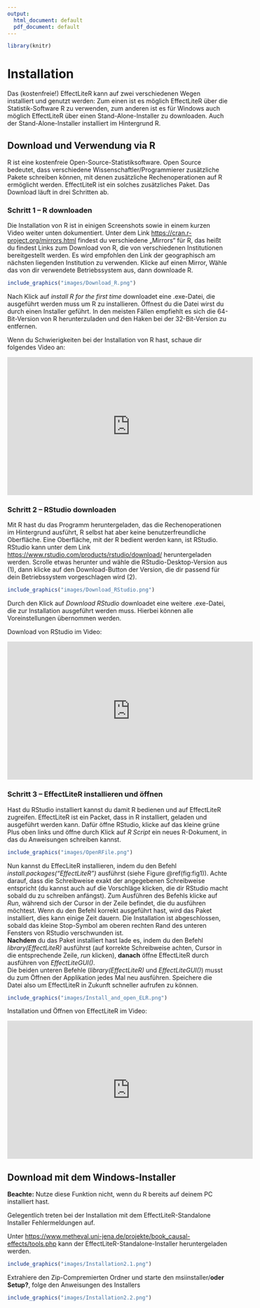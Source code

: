 ```yaml
---
output:
  html_document: default
  pdf_document: default
---
```

```r
library(knitr)
```

# Installation

Das (kostenfreie!) EffectLiteR kann auf zwei verschiedenen Wegen installiert und genutzt werden:
Zum einen ist es möglich EffectLiteR über die Statistik-Software R zu verwenden, zum anderen ist es für Windows auch möglich EffectLiteR über einen Stand-Alone-Installer zu downloaden. Auch der Stand-Alone-Installer installiert im Hintergrund R.

## Download und Verwendung via R

R ist eine kostenfreie Open-Source-Statistiksoftware. Open Source bedeutet, dass verschiedene Wissenschaftler/Programmierer zusätzliche Pakete schreiben können, mit denen zusätzliche Rechenoperationen auf R ermöglicht werden. EffectLiteR ist ein solches zusätzliches Paket. 
Das Download läuft in drei Schritten ab.

### Schritt 1 – R downloaden

Die Installation von R ist in einigen Screenshots sowie in einem kurzen Video weiter unten dokumentiert. 
Unter dem Link <https://cran.r-project.org/mirrors.html> findest du verschiedene „Mirrors“ für R, das heißt du findest Links zum Download von R, die von verschiedenen Institutionen bereitgestellt werden. Es wird empfohlen den Link der geographisch am nächsten liegenden Institution zu verwenden.
Klicke auf einen Mirror, Wähle das von dir verwendete Betriebssystem aus, dann downloade R.

```r
include_graphics("images/Download_R.png")
```

Nach Klick auf *install R for the first time* downloadet eine .exe-Datei, die ausgeführt werden muss um R zu installieren. Öffnest du die Datei wirst du durch einen Installer geführt. In den meisten Fällen empfiehlt es sich die 64-Bit-Version von R herunterzuladen und den Haken bei der 32-Bit-Version zu entfernen.  

Wenn du Schwierigkeiten bei der Installation von R hast, schaue dir folgendes Video an:

<iframe width="560" height="315" src="https://www.youtube.com/embed/BxQx0HgjU14" frameborder="0" allow="accelerometer; autoplay; clipboard-write; encrypted-media; gyroscope; picture-in-picture" allowfullscreen></iframe>
  
### Schritt 2 – RStudio downloaden

Mit R hast du das Programm heruntergeladen, das die Rechenoperationen im Hintergrund ausführt, R selbst hat aber keine benutzerfreundliche Oberfläche. Eine Oberfläche, mit der R bedient werden kann, ist RStudio.  
RStudio kann unter dem Link <https://www.rstudio.com/products/rstudio/download/> heruntergeladen werden.
Scrolle etwas herunter und wähle die RStudio-Desktop-Version aus (1), dann klicke auf den Download-Button der Version, die dir passend für dein Betriebssystem vorgeschlagen wird (2).

```r
include_graphics("images/Download_RStudio.png")
```

Durch den Klick auf *Download RStudio* downloadet eine weitere .exe-Datei, die zur Installation ausgeführt werden muss. Hierbei können alle Voreinstellungen übernommen werden. 

Download von RStudio im Video:

<iframe width="560" height="315" src="https://www.youtube.com/embed/thamp7fE82U" frameborder="0" allow="accelerometer; autoplay; clipboard-write; encrypted-media; gyroscope; picture-in-picture" allowfullscreen></iframe>

### Schritt 3 – EffectLiteR installieren und öffnen

Hast du RStudio installiert kannst du damit R bedienen und auf EffectLiteR zugreifen. EffectLiteR ist ein Packet, dass in R installiert, geladen und ausgeführt werden kann. Dafür öffne RStudio, klicke auf das kleine grüne Plus oben links und öffne durch Klick auf *R Script* ein neues R-Dokument, in das du Anweisungen schreiben kannst.

```r
include_graphics("images/OpenRFile.png")
```  
 
Nun kannst du EffecLiteR installieren, indem du den Befehl *install.packages("EffectLiteR")* ausführst (siehe Figure \@ref(fig:fig1)). Achte darauf, dass die Schreibweise exakt der angegebenen Schreibweise entspricht (du kannst auch auf die Vorschläge klicken, die dir RStudio macht sobald du zu schreiben anfängst). Zum Ausführen des Befehls klicke auf *Run*, während sich der Cursor in der Zeile befindet, die du ausführen möchtest. Wenn du den Befehl korrekt ausgeführt hast, wird das Paket installiert, dies kann einige Zeit dauern. Die Installation ist abgeschlossen, sobald das kleine Stop-Symbol am oberen rechten Rand des unteren Fensters von RStudio verschwunden ist.  
**Nachdem** du das Paket installiert hast lade es, indem du den Befehl *library(EffectLiteR)* ausführst (auf korrekte Schreibweise achten, Cursor in die entsprechende Zeile, *run* klicken), **danach** öffne EffectLiteR durch ausführen von *EffectLiteGUI()*.    
Die beiden unteren Befehle (*library(EffectLiteR)* und *EffectLiteGUI()*) musst du zum Öffnen der Applikation jedes Mal neu ausführen. Speichere die Datei also um EffectLiteR in Zukunft schneller aufrufen zu können.

```r
include_graphics("images/Install_and_open_ELR.png")
```  

Installation und Öffnen von EffectLiteR im Video:

<iframe width="560" height="315" src="https://www.youtube.com/embed/CM5xfqWU4Ac" frameborder="0" allow="accelerometer; autoplay; clipboard-write; encrypted-media; gyroscope; picture-in-picture" allowfullscreen></iframe>


## Download mit dem Windows-Installer

**Beachte:** Nutze diese Funktion nicht, wenn du R bereits auf deinem PC installiert hast.  

Gelegentlich treten bei der Installation mit dem EffectLiteR-Standalone Installer Fehlermeldungen auf.  

Unter <https://www.metheval.uni-jena.de/projekte/book_causal-effects/tools.php> kann der EffectLiteR-Standalone-Installer heruntergeladen werden.

```r
include_graphics("images/Installation2.1.png")
```

Extrahiere den Zip-Compremierten Ordner und starte den msiinstaller/**oder Setup?**, folge den Anweisungen des Installers
 
```r
include_graphics("images/Installation2.2.png")
```
